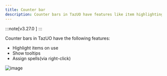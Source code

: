 ```yaml
---
title: Counter bar
description: Counter bars in TazUO have features like item highlighting, tooltips, and spell assignment.
---
```




:::note[v3.27.0  ]
:::

Counter bars in TazUO have the following features:  
- Highlight items on use
- Show tooltips
- Assign spells(via right-click)  

![image](https://github.com/user-attachments/assets/404d796b-f631-418e-91d7-e8d6c175a137)